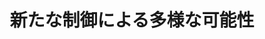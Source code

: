 ﻿---
title: "新たな制御による多様な可能性"
category: "工学院系"
vol: 66
interviewee: "山浦・黄"
url: "http://www.dycon.mech.e.titech.ac.jp/prof.html"
tags: ["制御","ロボット","進化","機構","生産"]
pdf: "66-5-yamaura-huang.pdf"
career: ""
pdfurl: "66-5-yamaura-huang/66-5-yamaura-huang.pdf"
preface: "今日、生産されているロボットの種類は多岐に渡る。中には、テレビにより紹介されるものもあるなど、身近になっている。一方で、産業の進化に伴い、複雑な機構を持つロボットが増え、制御に要求される技術や精度は日々高度化している。ロボットの高精度な制御を可能とすることによって、社会のさまざまなニーズに応えていくことが、山浦・黄研究室の目標である。今回は、その中でも黄先生の研究である、安定した二足歩行や作業能力の拡張などを目標とした、制御方法についての話を伺った。"
---
